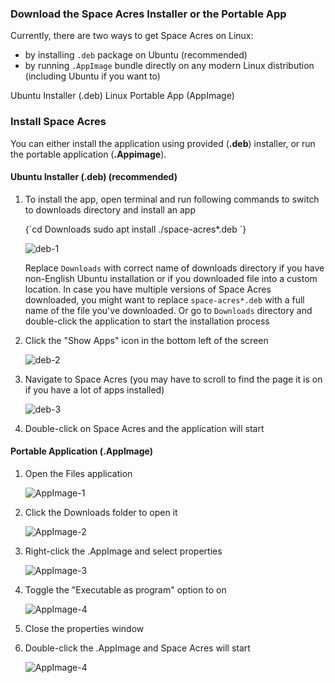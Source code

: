 

### Download the Space Acres Installer or the Portable App

Currently, there are two ways to get Space Acres on Linux:

- by installing `.deb` package on Ubuntu (recommended)
- by running `.AppImage` bundle directly on any modern Linux distribution (including Ubuntu if you want to)

<div className={`${styles.buttons} ${styles.flexContainer}`}>
    <Link
        className="button button--secondary"
        to="https://github.com/autonomys/space-acres/releases/download/0.1.37/space-acres_0.1.37-1_amd64.deb"
        style={{ display: 'flex', flexDirection: 'column', alignItems: 'center', justifyContent: 'center', textAlign: 'center', padding: '10px' }}>
        <span style={{ fontSize: '20px' }}>Ubuntu Installer</span>
        <span style={{ fontSize: '14px' }}>(.deb)</span>
    </Link>
    <Link
        className="button button--secondary"
        to="https://github.com/autonomys/space-acres/releases/download/0.1.37/space-acres-0.1.37-x86_64.AppImage"
        style={{ display: 'flex', flexDirection: 'column', alignItems: 'center', justifyContent: 'center', textAlign: 'center', padding: '10px' }}>
        <span style={{ fontSize: '20px' }}>Linux Portable App</span>
        <span style={{ fontSize: '14px' }}>(AppImage)</span>
    </Link>
</div>

### Install Space Acres

You can either install the application using provided (**.deb**) installer, or run the portable application (**.Appimage**).

#### Ubuntu Installer (.deb) (recommended)

1. To install the app, open terminal and run following commands to switch to downloads directory and install an app
    
    <CodeBlock language="shell-session">
    {`cd Downloads
    sudo apt install ./space-acres*.deb `}
    </CodeBlock>

    ![deb-1](/img/doc-imgs/space-acres/linux_images/deb-1.png)

    Replace `Downloads` with correct name of downloads directory if you have non-English Ubuntu installation or if you downloaded file into a custom location. 
    In case you have multiple versions of Space Acres downloaded, you might want to replace `space-acres*.deb` with a full name of the file you've downloaded. Or go to `Downloads` directory and double-click the application to start the installation process

2. Click the "Show Apps" icon in the bottom left of the screen
    
    ![deb-2](/img/doc-imgs/space-acres/linux_images/deb-2.png)

3. Navigate to Space Acres (you may have to scroll to find the page it is on if you have a lot of apps installed)

    ![deb-3](/img/doc-imgs/space-acres/linux_images/deb-3.png)

4. Double-click on Space Acres and the application will start


#### Portable Application (.AppImage)

1. Open the Files application

    ![AppImage-1](/img/doc-imgs/space-acres/linux_images/appimage-1.png)

2. Click the Downloads folder to open it

    ![AppImage-2](/img/doc-imgs/space-acres/linux_images/appimage-2.png)

3. Right-click the .AppImage and select properties

    ![AppImage-3](/img/doc-imgs/space-acres/linux_images/appimage-3.png)

4. Toggle the "Executable as program" option to on

    ![AppImage-4](/img/doc-imgs/space-acres/linux_images/appimage-4.png)

5. Close the properties window

6. Double-click the .AppImage and Space Acres will start

    ![AppImage-4](/img/doc-imgs/space-acres/linux_images/appimage-5.png)

